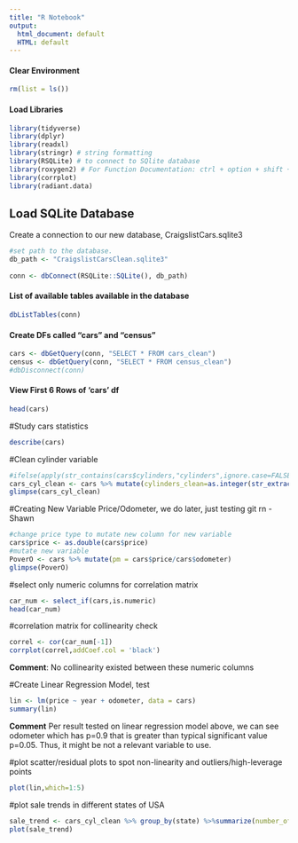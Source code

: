 ```yaml
---
title: "R Notebook"
output:
  html_document: default
  HTML: default
---
```


#### Clear Environment
```r
rm(list = ls())
```

#### Load Libraries
```r
library(tidyverse)
library(dplyr)
library(readxl) 
library(stringr) # string formatting
library(RSQLite) # to connect to SQlite database
library(roxygen2) # For Function Documentation: ctrl + option + shift + r
library(corrplot)
library(radiant.data)
```

## Load SQLite Database
Create a connection to our new database, CraigslistCars.sqlite3
```r
#set path to the database.
db_path <- "CraigslistCarsClean.sqlite3"
  
conn <- dbConnect(RSQLite::SQLite(), db_path)
```

#### List of available tables available in the database
```r
dbListTables(conn)
```
#### Create DFs called "cars" and "census"
```r
cars <- dbGetQuery(conn, "SELECT * FROM cars_clean")
census <- dbGetQuery(conn, "SELECT * FROM census_clean")
#dbDisconnect(conn)
```

#### View First 6 Rows of 'cars' df
```r
head(cars)
```
#Study cars statistics
```r
describe(cars)
```
#Clean cylinder variable
```r
#ifelse(apply(str_contains(cars$cylinders,"cylinders",ignore.case=FALSE)), substring(cars$cylinders,1,1),0)
cars_cyl_clean <- cars %>% mutate(cylinders_clean=as.integer(str_extract(cars$cylinders,'[0-9]')))
glimpse(cars_cyl_clean)
```

#Creating New Variable Price/Odometer, we do later, just testing git rn - Shawn
```r
#change price type to mutate new column for new variable
cars$price <- as.double(cars$price)
#mutate new variable
PoverO <- cars %>% mutate(pm = cars$price/cars$odometer)
glimpse(PoverO)
```
#select only numeric columns for correlation matrix
```r
car_num <- select_if(cars,is.numeric)
head(car_num)
```
#correlation matrix for collinearity check
```r
correl <- cor(car_num[-1])
corrplot(correl,addCoef.col = 'black')
```

**Comment**: No collinearity existed between these numeric columns 

#Create Linear Regression Model, test
```r
lin <- lm(price ~ year + odometer, data = cars)
summary(lin)
```
**Comment** Per result tested on linear regression model above, we can see odometer which has p=0.9 that is greater than typical significant value p=0.05. Thus, it might be not a relevant variable to use. 

#plot scatter/residual plots to spot non-linearity and outliers/high-leverage points
```r
plot(lin,which=1:5)
```

#plot sale trends in different states of USA
```r
sale_trend <- cars_cyl_clean %>% group_by(state) %>%summarize(number_of_cars=n())
plot(sale_trend)
```
